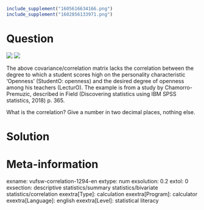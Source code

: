 ```r
include_supplement("1605616634166.png")
include_supplement("1602856133971.png")
```

Question
========
![](1605616634166.png)
![](1602856133971.png)
  
The above covariance/correlation matrix lacks the correlation between
the degree to which a student scores high on the personality
characteristic 'Openness' (StudentO: openness) and the desired degree of
openness among his teachers (LecturO). The example is from a study by
Chamorro-Premuzic, described in Field (Discovering statistics using IBM
SPSS statistics, 2018) p. 365.  
  
What is the correlation? Give a number in two decimal places, nothing
else.


Solution
========











Meta-information
================
exname: vufsw-correlation-1294-en
extype: num
exsolution: 0.2
extol: 0
exsection: descriptive statistics/summary statistics/bivariate statistics/correlation
exextra[Type]: calculation
exextra[Program]: calculator
exextra[Language]: english
exextra[Level]: statistical literacy

